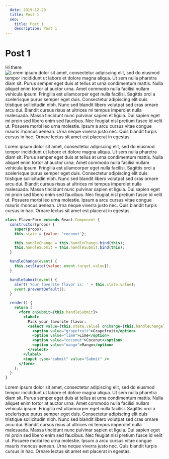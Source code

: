 ```yaml
---
  date: 2019-12-20
  title: Post 1
  seo:
    title: Post 1
    description: Post 1
---
```


# Post 1

Hi there
![Lorem ipsum dolor sit amet, consectetur adipiscing elit, sed do eiusmod tempor incididunt ut labore et dolore magna aliqua. Ut sem nulla pharetra diam sit. Purus semper eget duis at tellus at urna condimentum mattis. Nulla aliquet enim tortor at auctor urna. Amet commodo nulla facilisi nullam vehicula ipsum. Fringilla est ullamcorper eget nulla facilisi. Sagittis orci a scelerisque purus semper eget duis. Consectetur adipiscing elit duis tristique sollicitudin nibh. Nunc sed blandit libero volutpat sed cras ornare arcu dui. Blandit cursus risus at ultrices mi tempus imperdiet nulla malesuada. Massa tincidunt nunc pulvinar sapien et ligula. Dui sapien eget mi proin sed libero enim sed faucibus. Nec feugiat nisl pretium fusce id velit ut. Posuere morbi leo urna molestie. Ipsum a arcu cursus vitae congue mauris rhoncus aenean. Urna neque viverra justo nec. Quis blandit turpis cursus in hac. Ornare lectus sit amet est placerat in egestas.](./64491365_10157722384298646_7522837219845865472_o.jpg)


Lorem ipsum dolor sit amet, consectetur adipiscing elit, sed do eiusmod tempor incididunt ut labore et dolore magna aliqua. Ut sem nulla pharetra diam sit. Purus semper eget duis at tellus at urna condimentum mattis. Nulla aliquet enim tortor at auctor urna. Amet commodo nulla facilisi nullam vehicula ipsum. Fringilla est ullamcorper eget nulla facilisi. Sagittis orci a scelerisque purus semper eget duis. Consectetur adipiscing elit duis tristique sollicitudin nibh. Nunc sed blandit libero volutpat sed cras ornare arcu dui. Blandit cursus risus at ultrices mi tempus imperdiet nulla malesuada. Massa tincidunt nunc pulvinar sapien et ligula. Dui sapien eget mi proin sed libero enim sed faucibus. Nec feugiat nisl pretium fusce id velit ut. Posuere morbi leo urna molestie. Ipsum a arcu cursus vitae congue mauris rhoncus aenean. Urna neque viverra justo nec. Quis blandit turpis cursus in hac. Ornare lectus sit amet est placerat in egestas.

```jsx
class FlavorForm extends React.Component {
  constructor(props) {
    super(props);
    this.state = {value: 'coconut'};

    this.handleChange = this.handleChange.bind(this);
    this.handleSubmit = this.handleSubmit.bind(this);
  }

  handleChange(event) {
    this.setState({value: event.target.value});
  }

  handleSubmit(event) {
    alert('Your favorite flavor is: ' + this.state.value);
    event.preventDefault();
  }

  render() {
    return (
      <form onSubmit={this.handleSubmit}>
        <label>
          Pick your favorite flavor:
          <select value={this.state.value} onChange={this.handleChange}>
            <option value="grapefruit">Grapefruit</option>
            <option value="lime">Lime</option>
            <option value="coconut">Coconut</option>
            <option value="mango">Mango</option>
          </select>
        </label>
        <input type="submit" value="Submit" />
      </form>
    );
  }
}
```

Lorem ipsum dolor sit amet, consectetur adipiscing elit, sed do eiusmod tempor incididunt ut labore et dolore magna aliqua. Ut sem nulla pharetra diam sit. Purus semper eget duis at tellus at urna condimentum mattis. Nulla aliquet enim tortor at auctor urna. Amet commodo nulla facilisi nullam vehicula ipsum. Fringilla est ullamcorper eget nulla facilisi. Sagittis orci a scelerisque purus semper eget duis. Consectetur adipiscing elit duis tristique sollicitudin nibh. Nunc sed blandit libero volutpat sed cras ornare arcu dui. Blandit cursus risus at ultrices mi tempus imperdiet nulla malesuada. Massa tincidunt nunc pulvinar sapien et ligula. Dui sapien eget mi proin sed libero enim sed faucibus. Nec feugiat nisl pretium fusce id velit ut. Posuere morbi leo urna molestie. Ipsum a arcu cursus vitae congue mauris rhoncus aenean. Urna neque viverra justo nec. Quis blandit turpis cursus in hac. Ornare lectus sit amet est placerat in egestas.